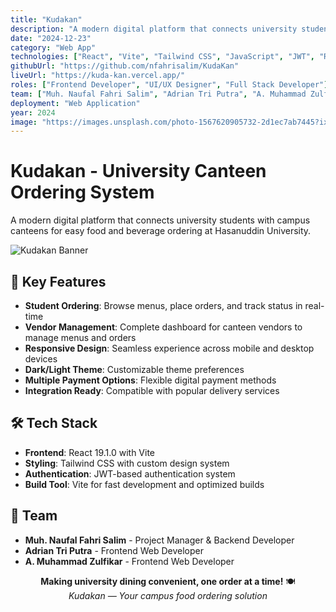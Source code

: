 ```yaml
---
title: "Kudakan"
description: "A modern digital platform that connects university students with campus canteens for easy food and beverage ordering at Hasanuddin University"
date: "2024-12-23"
category: "Web App"
technologies: ["React", "Vite", "Tailwind CSS", "JavaScript", "JWT", "React Icons", "Responsive Design"]
githubUrl: "https://github.com/nfahrisalim/KudaKan"
liveUrl: "https://kuda-kan.vercel.app/"
roles: ["Frontend Developer", "UI/UX Designer", "Full Stack Developer"]
team: ["Muh. Naufal Fahri Salim", "Adrian Tri Putra", "A. Muhammad Zulfikar"]
deployment: "Web Application"
year: 2024
image: "https://images.unsplash.com/photo-1567620905732-2d1ec7ab7445?ixlib=rb-4.0.3&auto=format&fit=crop&w=1200&h=400&q=80"
---
```


# Kudakan - University Canteen Ordering System

A modern digital platform that connects university students with campus canteens for easy food and beverage ordering at Hasanuddin University.

![Kudakan Banner](https://images.unsplash.com/photo-1567620905732-2d1ec7ab7445?ixlib=rb-4.0.3&auto=format&fit=crop&w=1200&h=400&q=80)

## 🚀 Key Features

- **Student Ordering**: Browse menus, place orders, and track status in real-time
- **Vendor Management**: Complete dashboard for canteen vendors to manage menus and orders
- **Responsive Design**: Seamless experience across mobile and desktop devices
- **Dark/Light Theme**: Customizable theme preferences
- **Multiple Payment Options**: Flexible digital payment methods
- **Integration Ready**: Compatible with popular delivery services

## 🛠️ Tech Stack

- **Frontend**: React 19.1.0 with Vite
- **Styling**: Tailwind CSS with custom design system
- **Authentication**: JWT-based authentication system
- **Build Tool**: Vite for fast development and optimized builds

## 👥 Team

- **Muh. Naufal Fahri Salim** - Project Manager & Backend Developer
- **Adrian Tri Putra** - Frontend Web Developer  
- **A. Muhammad Zulfikar** - Frontend Web Developer

<div align="center">

**Making university dining convenient, one order at a time!** 🍽️  
*Kudakan — Your campus food ordering solution*

</div>